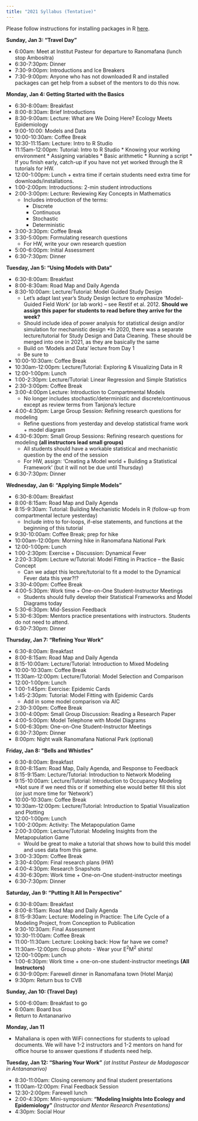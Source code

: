 ```yaml
---
title: "2021 Syllabus (Tentative)"
---
```


Please follow instructions for installing packages in R [here](E2M2-2018/E2M2_InstallPackages.html).


**Sunday, Jan 3: “Travel Day"**

* 6:00am: Meet at Institut Pasteur for departure to Ranomafana (lunch stop Ambositra)
* 6:30-7:30pm: Dinner
* 7:30-9:00pm: Introductions and Ice Breakers 
* 7:30-9:00pm: Anyone who has not downloaded R and installed packages can get help from a subset of the mentors to do this now.  

**Monday, Jan 4: Getting Started with the Basics**

* 6:30-8:00am: Breakfast
* 8:00-8:30am: Brief Introductions 
* 8:30-9:00am: Lecture: What are We Doing Here? Ecology Meets Epidemiology
* 9:00-10:00: Models and Data 
* 10:00-10:30am: Coffee Break
* 10:30-11:15am: Lecture: Intro to R Studio 
* 11:15am-12:00pm: Tutorial: Intro to R Studio 
      * Knowing your working environment
      * Assigning variables
      * Basic arithmetic
      * Running a script
      * If you finish early, catch-up if you have not yet worked through the R tutorials for HW.
* 12:00-1:00pm: Lunch + extra time if certain students need extra time for downloads/installations.
* 1:00-2:00pm:  Introductions: 2-min student introductions 
* 2:00-3:00pm: Lecture: Reviewing Key Concepts in Mathematics 
  * Includes introduction of the terms:
    * Discrete
    * Continuous
    * Stochastic
    * Deterministic
* 3:00-3:30pm: Coffee Break 
* 3:30-5:00pm: Formulating research questions 
  * For HW, write your own research question
* 5:00-6:00pm: Initial Assessment
* 6:30-7:30pm: Dinner

**Tuesday, Jan 5: “Using Models with Data”**

* 6:30-8:00am: Breakfast
* 8:00-8:30am: Road Map and Daily Agenda
* 8:30-10:00am: Lecture/Tutorial: Model Guided Study Design 
  * Let's adapt last year's Study Design lecture to emphasize 'Model-Guided Field Work' (or lab work) -- see         Restif et al. 2012. **Should we assign this paper for students to read before they arrive for the week?**
  * Should include idea of power analysis for statistical design and/or simulation for mechanistic design
  *In 2020, there was a separate lecture/tutorial for Study Design and Data Cleaning. These should be merged into   one in 2021, as they are basically the same
  * Build on 'Models and Data' lecture from Day 1
  * Be sure to 
* 10:00-10:30am: Coffee Break
* 10:30am-12:00pm:  Lecture/Tutorial: Exploring & Visualizing Data in R 
* 12:00-1:00pm: Lunch
* 1:00-2:30pm: Lecture/Tutorial: Linear Regression and Simple Statistics 
* 2:30-3:00pm: Coffee Break
* 3:00-4:00pm Lecture: Introduction to Compartmental Models 
  * No longer includes stochastic/deterministic and discrete/continuous except as review terms from Tanjona's        lecture
* 4:00-4:30pm: Large Group Session: Refining research questions for modeling
  * Refine questions from yesterday and develop statistical frame work + model diagram
* 4:30-6:30pm: Small Group Sessions: Refining research questions for modeling __(all instructors lead small groups)__
  * All students should have a workable statistical and mechanistic question by the end of the session
  * For HW, assign: 'Creating a Model world + Building a Statistical Framework' (but it will not be due until Thursday)
* 6:30-7:30pm: Dinner

**Wednesday, Jan 6: “Applying Simple Models”**

* 6:30-8:00am: Breakfast
* 8:00-8:15am: Road Map and Daily Agenda 
* 8:15-9:30am: Tutorial: Building Mechanistic Models in R (follow-up from compartmental lecture yesterday)
  * Include intro to for-loops, if-else statements, and functions at the beginning of this tutorial
* 9:30-10:00am: Coffee Break; prep for hike
* 10:00am-12:00pm: Morning hike in Ranomafana National Park
* 12:00-1:00pm: Lunch
* 1:00-2:30pm: Exercise + Discussion: Dynamical Fever 
* 2:20-3:30pm: Lecture w/Tutorial: Model Fitting in Practice – the Basic Concept 
  * Can we adapt this lecture/tutorial to fit a model to the Dynamical Fever data this year?!?
* 3:30-4:00pm: Coffee Break
* 4:00-5:30pm: Work time + One-on-One Student-Instructor Meetings 
  * Students should fully develop their Statistical Frameworks and Model Diagrams today
* 5:30-6:30pm: Mid-Session Feedback 
* 5:30-6:30pm: Mentors practice presentations with instructors. Students do not need to attend. 
* 6:30-7:30pm: Dinner

**Thursday, Jan 7: “Refining Your Work”**

* 6:30-8:00am: Breakfast
* 8:00-8:15am: Road Map and Daily Agenda 
* 8:15-10:00am: Lecture/Tutorial: Introduction to Mixed Modeling 
* 10:00-10:30am: Coffee Break
* 11:30am-12:00pm: Lecture/Tutorial: Model Selection and Comparison 
* 12:00-1:00pm: Lunch
* 1:00-1:45pm: Exercise: Epidemic Cards 
* 1:45-2:30pm: Tutorial: Model Fitting with Epidemic Cards
  * Add in some model comparison via AIC
* 2:30-3:00pm: Coffee Break
* 3:00-4:00pm: Small Group Discussion: Reading a Research Paper
* 4:00-5:00pm: Model Telephone with Model Diagrams
* 5:00-6:30pm:  One-on-One Student-Instructor Meetings 
* 6:30-7:30pm: Dinner
* 8:00pm: Night walk Ranomafana National Park (optional) 

**Friday, Jan 8: “Bells and Whistles”**

* 6:30-8:00am: Breakfast
* 8:00-8:15am: Road Map, Daily Agenda, and Response to Feedback
* 8:15-9:15am: Lecture/Tutorial: Introduction to Network Modeling 
* 9:15-10:00am: Lecture/Tutorial: Introduction to Occupancy Modeling
  *Not sure if we need this or if something else would better fill this slot (or just more time for 'Network')
* 10:00-10:30am: Coffee Break
* 10:30am-12:00pm: Lecture/Tutorial: Introduction to Spatial Visualization and Plotting
* 12:00-1:00pm: Lunch
* 1:00-2:00pm: Activity: The Metapopulation Game 
* 2:00-3:00pm: Lecture/Tutorial: Modeling Insights from the Metapopulation Game 
  * Would be great to make a tutorial that shows how to build this model and uses data from this game.
* 3:00-3:30pm: Coffee Break
* 3:30-4:00pm: Final research plans (HW)
* 4:00-4:30pm: Research Snapshots 
* 4:30-6:30pm: Work time + One-on-One student-instructor meetings 
* 6:30-7:30pm: Dinner

**Saturday, Jan 9: “Putting It All In Perspective”**

* 6:30-8:00am: Breakfast
* 8:00-8:15am: Road Map and Daily Agenda 
* 8:15-9:30am: Lecture: Modeling in Practice: The Life Cycle of a Modeling Project, from Conception to Publication  
* 9:30-10:30am: Final Assessment 
* 10:30-11:00am: Coffee Break
* 11:00-11:30am: Lecture: Looking back: How far have we come?
* 11:30am-12:00pm: Group photo - Wear your E^2^M^2^ shirts! 
* 12:00-1:00pm: Lunch
* 1:00-6:30pm: Work time + one-on-one student-instructor meetings __(All Instructors)__
* 6:30-9:00pm: Farewell dinner in Ranomafana town (Hotel Manja)
* 9:30pm: Return bus to CVB

**Sunday, Jan 10: (Travel Day)**

* 5:00-6:00am: Breakfast to go
* 6:00am: Board bus
* Return to Antananarivo 

**Monday, Jan 11**

* Mahaliana is open with WiFi connections for students to upload documents. We will have 1-2 instructors and 1-2 mentors on hand for office hourse to answer questions if students need help.

**Tuesday, Jan 12: "Sharing Your Work"** *(at Institut Pasteur de Madagascar in Antananarivo)*

* 8:30-11:00am: Closing ceremony and final student presentations 
* 11:00am-12:00pm: Final Feedback Session
* 12:30-2:00pm: Farewell lunch
* 2:00-4:30pm: Mini-symposium: **“Modeling Insights Into Ecology and Epidemiology”** *(Instructor and Mentor Research Presentations)*
* 4:30pm: Social Hour
